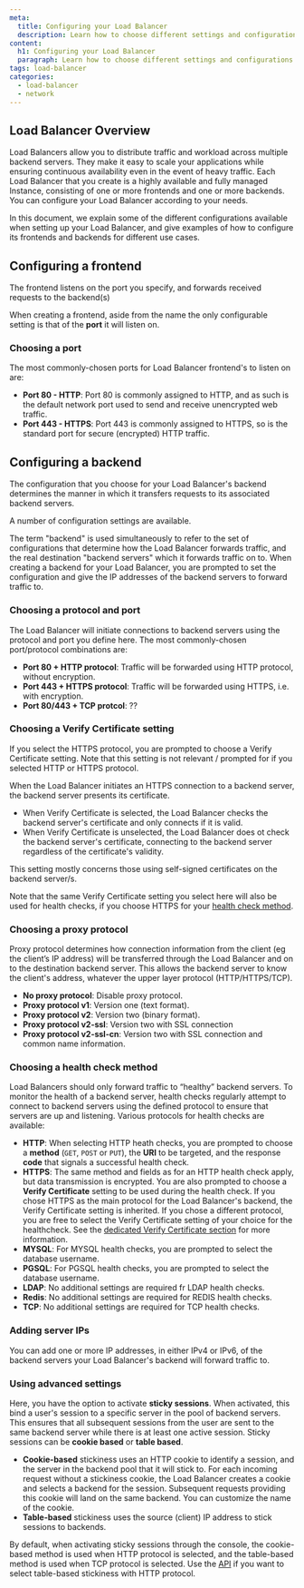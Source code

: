 ```yaml
---
meta:
  title: Configuring your Load Balancer
  description: Learn how to choose different settings and configurations for your Load Balancer depending on your needs
content:
  h1: Configuring your Load Balancer
  paragraph: Learn how to choose different settings and configurations for your Load Balancer depending on your needs
tags: load-balancer
categories: 
  - load-balancer
  - network
---
```


## Load Balancer Overview

Load Balancers allow you to distribute traffic and workload across multiple backend servers. They make it easy to scale your applications while ensuring continuous availability even in the event of heavy traffic. Each Load Balancer that you create is a highly available and fully managed Instance, consisting of one or more frontends and one or more backends. You can configure your Load Balancer according to your needs.

In this document, we explain some of the different configurations available when setting up your Load Balancer, and give examples of how to configure its frontends and backends for different use cases.

## Configuring a frontend

The frontend listens on the port you specify, and forwards received requests to the backend(s)

When creating a frontend, aside from the name the only configurable setting is that of the **port** it will listen on.

### Choosing a port

The most commonly-chosen ports for Load Balancer frontend's to listen on are:

* **Port 80 - HTTP**: Port 80 is commonly assigned to HTTP, and as such is the default network port used to send and receive unencrypted web traffic.
* **Port 443 - HTTPS**: Port 443 is commonly assigned to HTTPS, so is the standard port for secure (encrypted) HTTP traffic.

## Configuring a backend 

The configuration that you choose for your Load Balancer's backend determines the manner in which it transfers requests to its associated backend servers.

A number of configuration settings are available.

<Message type="note">

  The term "backend" is used simultaneously to refer to the set of configurations that determine how the Load Balancer forwards traffic, and the real destination "backend servers" which it forwards traffic on to. When creating a backend for your Load Balancer, you are prompted to set the configuration and give the IP addresses of the backend servers to forward traffic to.

</Message>

### Choosing a protocol and port 

The Load Balancer will initiate connections to backend servers using the protocol and port you define here. The most commonly-chosen port/protocol combinations are:

* **Port 80 + HTTP protocol**: Traffic will be forwarded using HTTP protocol, without encryption.
* **Port 443 + HTTPS protocol**: Traffic will be forwarded using HTTPS, i.e. with encryption.
* **Port 80/443 + TCP protcol**: ??

### Choosing a Verify Certificate setting

If you select the HTTPS protocol, you are prompted to choose a Verify Certificate setting. Note that this setting is not relevant / prompted for if you selected HTTP or HTTPS protocol.

When the Load Balancer initiates an HTTPS connection to a backend server, the backend server presents its certificate. 
- When Verify Certificate is selected, the Load Balancer checks the backend server's certificate and only connects if it is valid.
- When Verify Certificate is unselected, the Load Balancer does ot check the backend server's certificate, connecting to the backend server regardless of the certificate's validity. 

This setting mostly concerns those using self-signed certificates on the backend server/s.

Note that the same Verify Certificate setting you select here will also be used for health checks, if you choose HTTPS for your [health check method](#choosing-a-health-check-method).

### Choosing a proxy protocol

Proxy protocol determines how connection information from the client (eg the client’s IP address) will be transferred through the Load Balancer and on to the destination backend server. This allows the backend server to know the client's address, whatever the upper layer protocol (HTTP/HTTPS/TCP). 

* **No proxy protocol**:  Disable proxy protocol.
* **Proxy protocol v1**: Version one (text format).
* **Proxy protocol v2**: Version two (binary format).
* **Proxy protocol v2-ssl**: Version two with SSL connection
* **Proxy protocol v2-ssl-cn**:  Version two with SSL connection and common name information.

### Choosing a health check method

Load Balancers should only forward traffic to “healthy” backend servers. To monitor the health of a backend server, health checks regularly attempt to connect to backend servers using the defined protocol to ensure that servers are up and listening. Various protocols for health checks are available:

* **HTTP**: When selecting HTTP heath checks, you are prompted to choose a **method** (`GET`, `POST` or `PUT`), the **URI** to be targeted, and the response **code** that signals a successful health check.
* **HTTPS**: The same method and fields as for an HTTP health check apply, but data transmission is encrypted. You are also prompted to choose a **Verify Certificate** setting to be used during the health check. If you chose HTTPS as the main protocol for the Load Balancer's backend, the Verify Certificate setting is inherited. If you chose a different protocol, you are free to select the Verify Certificate setting of your choice for the healthcheck. See the [dedicated Verify Certificate section](#choosing-a-verify-certificate-setting) for more information.
* **MYSQL**: For MYSQL health checks, you are prompted to select the database username.
* **PGSQL**: For PGSQL health checks, you are prompted to select the database username.
* **LDAP**: No additional settings are required fr LDAP health checks.
* **Redis**: No additional settings are required for REDIS health checks.
* **TCP**: No additional settings are required for TCP health checks.

### Adding server IPs

You can add one or more IP addresses, in either IPv4 or IPv6, of the backend servers your Load Balancer's backend will forward traffic to.

### Using advanced settings

Here, you have the option to activate **sticky sessions**. When activated, this bind a user's session to a specific server in the pool of backend servers. This ensures that all subsequent sessions from the user are sent to the same backend server while there is at least one active session. Sticky sessions can be **cookie based** or **table based**.

- **Cookie-based** stickiness uses an HTTP cookie to identify a session, and the server in the backend pool that it will stick to. For each incoming request without a stickiness cookie, the Load Balancer creates a cookie and selects a backend for the session. Subsequent requests providing this cookie will land on the same backend. You can customize the name of the cookie.
- **Table-based** stickiness uses the source (client) IP address to stick sessions to backends.

By default, when activating sticky sessions through the console, the cookie-based method is used when HTTP protocol is selected, and the table-based method is used when TCP protocol is selected. Use the [API](https://developers.scaleway.com/en/products/lb/zoned_api/) if you want to select table-based stickiness with HTTP protocol.